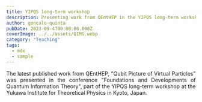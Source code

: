 ```yaml
---
title: YIPQS long-term workshop
description: Presenting work from QEntHEP in the YIPQS long-term workshop "Quantum Information, Quantum Matter and Quantum Gravity" at Kyoto, Japan.
author: goncalo-quinta
pubDate: 2023-09-4T00:00:00.000Z
coverImage: ../../assets/QIMG.webp
category: "Teaching"
tags:
  - mdx
  - sample
---
```



<div style="text-align: justify">

The latest published work from QEntHEP, "Qubit Picture of Virtual Particles" was presented in the conference "Foundations and Developments of Quantum Information Theory", part of the YIPQS long-term workshop at the Yukawa Institute for Theoretical Physics in Kyoto, Japan.

</div>